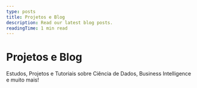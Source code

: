 ```yaml
---
type: posts
title: Projetos e Blog
description: Read our latest blog posts.
readingTime: 1 min read
---
```


# Projetos e Blog 

Estudos, Projetos e Tutoriais sobre Ciência de Dados, Business Intelligence e muito mais!
